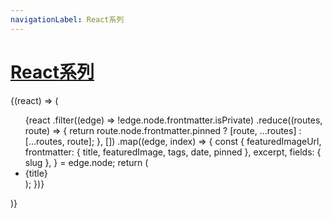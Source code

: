 ---
navigationLabel: React系列
---
# [React系列](#React系列)

<SourceList filter="react">
  {(react) => (
     <ul>
      {react
        .filter((edge) => !edge.node.frontmatter.isPrivate)
        .reduce((routes, route) => {
          return route.node.frontmatter.pinned
            ? [route, ...routes]
            : [...routes, route];
        }, [])
        .map((edge, index) => {
          const {
            featuredImageUrl,
            frontmatter: { title, featuredImage, tags, date, pinned },
            excerpt,
            fields: { slug },
          } = edge.node;
          return (
            <li>
              <Link
                href={slug}
                target="_blank"
                sx={{
                  textDecoration: "none",
                  display: "flex",
                  flex: "1 1 auto",
                  flexDirection: "column",
                  fontSize: "18px",
                  fontWeight: "bold",
                  minHeight: "1px",
                }}>
                {title}
              </Link>
            </li>
          );
        })}
    </ul>
  )}
</SourceList>